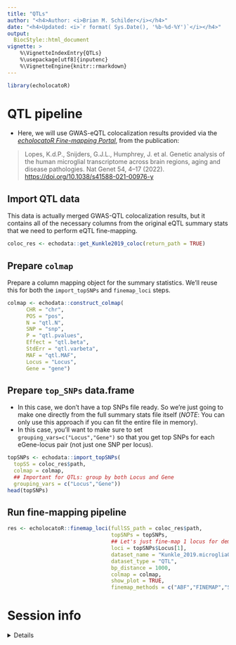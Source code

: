 ```yaml
---
title: "QTLs" 
author: "<h4>Author: <i>Brian M. Schilder</i></h4>" 
date: "<h4>Updated: <i>`r format( Sys.Date(), '%b-%d-%Y')`</i></h4>"
output:
  BiocStyle::html_document
vignette: >
    %\VignetteIndexEntry{QTLs} 
    %\usepackage[utf8]{inputenc}
    %\VignetteEngine{knitr::rmarkdown}
---
```


```r
library(echolocatoR) 
```

 
# QTL pipeline

- Here, we will use GWAS-eQTL colocalization results provided via the [*echolocatoR Fine-mapping Portal*](https://github.com/RajLabMSSM/Fine_Mapping_Shiny), 
from the publication: 

> Lopes, K.d.P., Snijders, G.J.L., Humphrey, J. et al. Genetic analysis of the human microglial transcriptome across brain regions, aging and disease pathologies. Nat Genet 54, 4–17 (2022). [https://doi.org/10.1038/s41588-021-00976-y](https://doi.org/10.1038/s41588-021-00976-y) 

## Import QTL data

This data is actually merged GWAS-QTL colocalization results,
but it contains all of the necessary columns from the original eQTL
summary stats that we need to perform eQTL fine-mapping.

```r
coloc_res <- echodata::get_Kunkle2019_coloc(return_path = TRUE)
```

## Prepare `colmap`

Prepare a column mapping object for the summary statistics.
We'll reuse this for both the `import_topSNPs` and `finemap_loci` steps.

```r
colmap <- echodata::construct_colmap( 
      CHR = "chr",
      POS = "pos",
      N = "qtl.N",
      SNP = "snp",
      P = "qtl.pvalues",
      Effect = "qtl.beta",
      StdErr = "qtl.varbeta",
      MAF = "qtl.MAF",
      Locus = "Locus",
      Gene = "gene")
```


## Prepare `top_SNPs` data.frame   

- In this case, we don't have a top SNPs file ready.
So we're just going to make one directly from the full summary stats file itself 
(*NOTE*: You can only use this approach if you can fit the entire file in memory).  
- In this case, you'll want to make sure to set `grouping_vars=c("Locus","Gene")` so that you get top SNPs for each eGene-locus pair (not just one SNP per locus).  

```r
topSNPs <- echodata::import_topSNPs(
  topSS = coloc_res$path,
  colmap = colmap,
  ## Important for QTLs: group by both Locus and Gene
  grouping_vars = c("Locus","Gene"))
head(topSNPs)
```
 
## Run fine-mapping pipeline  
 
```r
res <- echolocatoR::finemap_loci(fullSS_path = coloc_res$path,
                                 topSNPs = topSNPs,
                                 ## Let's just fine-map 1 locus for demo purposes
                                 loci = topSNPs$Locus[1],
                                 dataset_name = "Kunkle_2019.microgliaQTL",
                                 dataset_type = "QTL",
                                 bp_distance = 1000, 
                                 colmap = colmap,
                                 show_plot = TRUE,
                                 finemap_methods = c("ABF","FINEMAP","SUSIE") )
```
 

# Session info

<details> 

```r
utils::sessionInfo()
```

</details>
